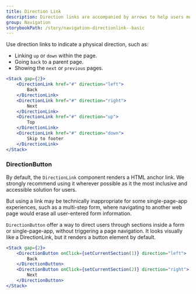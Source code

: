 ```yaml
---
title: Direction Link
description: Direction links are accompanied by arrows to help users move quickly to other parts of the page or through a process.
group: Navigation
storybookPath: /story/navigation-directionlink--basic
---
```


Use direction links to indicate a physical direction, such as:

- Linking `up` or `down` within the page.
- Going `back` to a parent page.
- Showing the `next` or `previous` pages.

```jsx live
<Stack gap={2}>
	<DirectionLink href="#" direction="left">
		Back
	</DirectionLink>
	<DirectionLink href="#" direction="right">
		Next
	</DirectionLink>
	<DirectionLink href="#" direction="up">
		Top
	</DirectionLink>
	<DirectionLink href="#" direction="down">
		Skip to footer
	</DirectionLink>
</Stack>
```

### DirectionButton

By default, the `DirectionLink` component renders a HTML anchor link. We strongly recommend using it wherever possible as it the most inclusive and accessible solution for users.

But using a link may be technically inappropriate for some single-page-app experiences, such as a multi-step form, where navigating to another web page would erase all user-entered form information.

`DirectionButton` offer a way to direct users through sections inside a form or single-page-app, without triggering a page navigation. It looks visually like a DirectionLink, but it renders a button element by default.

```jsx
<Stack gap={2}>
	<DirectionButton onClick={setCurrentSection(1)} direction="left">
		Back
	</DirectionButton>
	<DirectionButton onClick={setCurrentSection(2)} direction="right">
		Next
	</DirectionButton>
</Stack>
```
